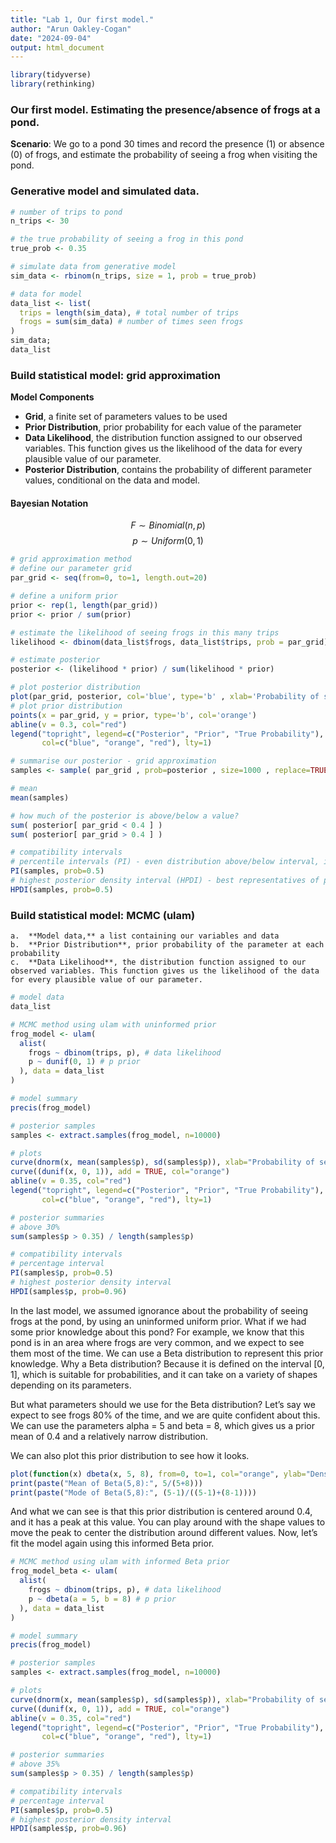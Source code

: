 ```yaml
---
title: "Lab 1, Our first model."
author: "Arun Oakley-Cogan"
date: "2024-09-04"
output: html_document
---
```


```r
library(tidyverse)
library(rethinking)
```

### Our first model. Estimating the presence/absence of frogs at a pond.

**Scenario**: We go to a pond 30 times and record the presence (1) or absence (0) of frogs, and estimate the probability of seeing a frog when visiting the pond.

### Generative model and simulated data.

```r
# number of trips to pond
n_trips <- 30

# the true probability of seeing a frog in this pond
true_prob <- 0.35

# simulate data from generative model
sim_data <- rbinom(n_trips, size = 1, prob = true_prob)

# data for model
data_list <- list(
  trips = length(sim_data), # total number of trips
  frogs = sum(sim_data) # number of times seen frogs
)
sim_data;
data_list
```

### Build statistical model: grid approximation

**Model Components**

-   **Grid**, a finite set of parameters values to be used
-   **Prior Distribution**, prior probability for each value of the parameter
-   **Data Likelihood**, the distribution function assigned to our observed variables. This function gives us the likelihood of the data for every plausible value of our parameter.
-   **Posterior Distribution**, contains the probability of different parameter values, conditional on the data and model.

#### Bayesian Notation

$$F \sim Binomial(n, p)$$ $$p \sim Uniform(0,1)$$

```r
# grid approximation method
# define our parameter grid
par_grid <- seq(from=0, to=1, length.out=20)

# define a uniform prior
prior <- rep(1, length(par_grid))
prior <- prior / sum(prior)

# estimate the likelihood of seeing frogs in this many trips
likelihood <- dbinom(data_list$frogs, data_list$trips, prob = par_grid)

# estimate posterior
posterior <- (likelihood * prior) / sum(likelihood * prior)

# plot posterior distribution
plot(par_grid, posterior, col='blue', type='b' , xlab='Probability of seeing frogs', ylab='Density')
# plot prior distribution
points(x = par_grid, y = prior, type='b', col='orange')
abline(v = 0.3, col="red")
legend("topright", legend=c("Posterior", "Prior", "True Probability"),
       col=c("blue", "orange", "red"), lty=1)

```

```r
# summarise our posterior - grid approximation
samples <- sample( par_grid , prob=posterior , size=1000 , replace=TRUE )

# mean
mean(samples)

# how much of the posterior is above/below a value?
sum( posterior[ par_grid < 0.4 ] )
sum( posterior[ par_grid > 0.4 ] )

# compatibility intervals
# percentile intervals (PI) - even distribution above/below interval, indicate shape of distribution
PI(samples, prob=0.5)
# highest posterior density interval (HPDI) - best representatives of parameter values
HPDI(samples, prob=0.5)

```

### Build statistical model: MCMC (ulam)

```
a.  **Model data,** a list containing our variables and data
b.  **Prior Distribution**, prior probability of the parameter at each probability
c.  **Data Likelihood**, the distribution function assigned to our observed variables. This function gives us the likelihood of the data for every plausible value of our parameter.
```

```r
# model data
data_list
```

```r
# MCMC method using ulam with uninformed prior
frog_model <- ulam(
  alist(
    frogs ~ dbinom(trips, p), # data likelihood
    p ~ dunif(0, 1) # p prior
  ), data = data_list
)

```

```r
# model summary
precis(frog_model)
```

```r
# posterior samples
samples <- extract.samples(frog_model, n=10000)

# plots
curve(dnorm(x, mean(samples$p), sd(samples$p)), xlab="Probability of seeing frogs", ylab="Density", col="blue")
curve((dunif(x, 0, 1)), add = TRUE, col="orange")
abline(v = 0.35, col="red")
legend("topright", legend=c("Posterior", "Prior", "True Probability"),
       col=c("blue", "orange", "red"), lty=1)
```

```r
# posterior summaries
# above 30%
sum(samples$p > 0.35) / length(samples$p)

# compatibility intervals
# percentage interval
PI(samples$p, prob=0.5)
# highest posterior density interval
HPDI(samples$p, prob=0.96)
```
In the last model, we assumed ignorance about the probability of seeing frogs at the pond, by using an uninformed uniform prior.
What if we had some prior knowledge about this pond? For example, we know that this pond is in an area where frogs are very common, and we expect to see them most of the time.
We can use a Beta distribution to represent this prior knowledge.
Why a Beta distribution? Because it is defined on the interval [0, 1], which is suitable for probabilities, and it can take on a variety of shapes depending on its parameters.

But what parameters should we use for the Beta distribution? Let's say we expect to see frogs 80% of the time, and we are quite confident about this.
We can use the parameters alpha = 5 and beta = 8, which gives us a prior mean of 0.4 and a relatively narrow distribution.

We can also plot this prior distribution to see how it looks.
```r
plot(function(x) dbeta(x, 5, 8), from=0, to=1, col="orange", ylab="Density", xlab="Probability of seeing frogs")
print(paste("Mean of Beta(5,8):", 5/(5+8)))
print(paste("Mode of Beta(5,8):", (5-1)/((5-1)+(8-1))))
```
And what we can see is that this prior distribution is centered around 0.4, and it has a peak at this value.
You can play around with the shape values to move the peak to center the distribution around different values.
Now, let's fit the model again using this informed Beta prior.
```r
# MCMC method using ulam with informed Beta prior
frog_model_beta <- ulam(
  alist(
    frogs ~ dbinom(trips, p), # data likelihood
    p ~ dbeta(a = 5, b = 8) # p prior
  ), data = data_list
)

```

```r
# model summary
precis(frog_model)
```

```r
# posterior samples
samples <- extract.samples(frog_model, n=10000)

# plots
curve(dnorm(x, mean(samples$p), sd(samples$p)), xlab="Probability of seeing frogs", ylab="Density", col="blue")
curve((dunif(x, 0, 1)), add = TRUE, col="orange")
abline(v = 0.35, col="red")
legend("topright", legend=c("Posterior", "Prior", "True Probability"),
       col=c("blue", "orange", "red"), lty=1)
```

```r
# posterior summaries
# above 35%
sum(samples$p > 0.35) / length(samples$p)

# compatibility intervals
# percentage interval
PI(samples$p, prob=0.5)
# highest posterior density interval
HPDI(samples$p, prob=0.96)
```